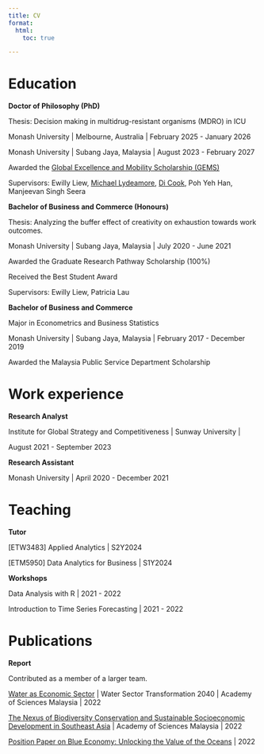 ```yaml
---
title: CV
format:
  html: 
    toc: true

---
```


# Education

**Doctor of Philosophy (PhD)**

Thesis: Decision making in multidrug-resistant organisms (MDRO) in ICU

Monash University \| Melbourne, Australia \| February 2025 - January 2026

Monash University \| Subang Jaya, Malaysia \| August 2023 - February 2027

Awarded the [Global Excellence and Mobility Scholarship (GEMS)](https://www.monash.edu.my/research/support-and-scholarships/gems-scholarship)

Supervisors: Ewilly Liew, [Michael Lydeamore](https://www.michaellydeamore.com/), [Di Cook](https://www.dicook.org/), Poh Yeh Han, Manjeevan Singh Seera

**Bachelor of Business and Commerce (Honours)**

Thesis: Analyzing the buffer effect of creativity on exhaustion towards work outcomes.

Monash University \| Subang Jaya, Malaysia \| July 2020 - June 2021

Awarded the Graduate Research Pathway Scholarship (100%)

Received the Best Student Award

Supervisors: Ewilly Liew, Patricia Lau

**Bachelor of Business and Commerce**

Major in Econometrics and Business Statistics

Monash University \| Subang Jaya, Malaysia \| February 2017 - December 2019

Awarded the Malaysia Public Service Department Scholarship

# Work experience

**Research Analyst**

Institute for Global Strategy and Competitiveness \| Sunway University \|

August 2021 - September 2023

**Research Assistant**

Monash University \| April 2020 - December 2021

# Teaching

**Tutor**

\[ETW3483\] Applied Analytics \| S2Y2024

\[ETM5950\] Data Analytics for Business \| S1Y2024

**Workshops**

Data Analysis with R \| 2021 - 2022

Introduction to Time Series Forecasting \| 2021 - 2022

# Publications

**Report**

Contributed as a member of a larger team.

[Water as Economic Sector](https://wst2040.my/wp-content/uploads/2022/06/WST2040-VOLUME-IX_WES.pdf) \| Water Sector Transformation 2040 \| Academy of Sciences Malaysia \| 2022

[The Nexus of Biodiversity Conservation and Sustainable Socioeconomic Development in Southeast Asia](https://www.akademisains.gov.my/asm-publication/nexus-of-biodiversity/) \| Academy of Sciences Malaysia \| 2022

[Position Paper on Blue Economy: Unlocking the Value of the Oceans](https://www.akademisains.gov.my/position-paper-on-blue-economy-unlocking-the-value-of-the-oceans/) \| 2022

